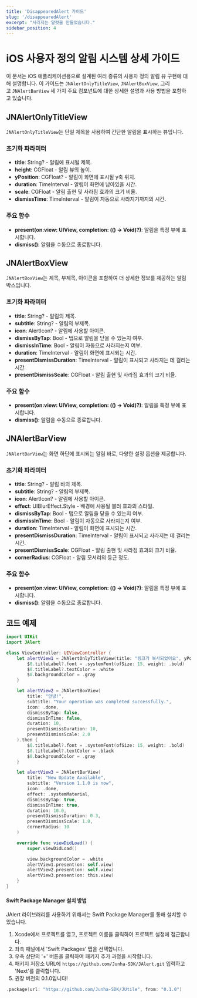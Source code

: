 ```yaml
---
title: 'DisappearedAlert 가이드'
slug: '/disappearedAlert'
excerpt: "사라지는 알럿을 만들었습니다."
sidebar_position: 4
---
```


# iOS 사용자 정의 알림 시스템 상세 가이드

이 문서는 iOS 애플리케이션용으로 설계된 여러 종류의 사용자 정의 알림 뷰 구현에 대해 설명합니다. 이 가이드는 `JNAlertOnlyTitleView`, `JNAlertBoxView`, 그리고 `JNAlertBarView` 세 가지 주요 컴포넌트에 대한 상세한 설명과 사용 방법을 포함하고 있습니다.

## JNAlertOnlyTitleView

`JNAlertOnlyTitleView`는 단일 제목을 사용하여 간단한 알림을 표시하는 뷰입니다.

### 초기화 파라미터

- **title**: String? - 알림에 표시될 제목.
- **height**: CGFloat - 알림 뷰의 높이.
- **yPosition**: CGFloat? - 알림이 화면에 표시될 y축 위치.
- **duration**: TimeInterval - 알림이 화면에 남아있을 시간.
- **scale**: CGFloat - 알림 출현 및 사라짐 효과의 크기 비율.
- **dismissTime**: TimeInterval - 알림이 자동으로 사라지기까지의 시간.

### 주요 함수

- **present(on:view: UIView, completion: (() -> Void)?)**: 알림을 특정 뷰에 표시합니다.
- **dismiss()**: 알림을 수동으로 종료합니다.

## JNAlertBoxView

`JNAlertBoxView`는 제목, 부제목, 아이콘을 포함하여 더 상세한 정보를 제공하는 알림 박스입니다.

### 초기화 파라미터

- **title**: String? - 알림의 제목.
- **subtitle**: String? - 알림의 부제목.
- **icon**: AlertIcon? - 알림에 사용할 아이콘.
- **dismissByTap**: Bool - 탭으로 알림을 닫을 수 있는지 여부.
- **dismissInTime**: Bool - 알림이 자동으로 사라지는지 여부.
- **duration**: TimeInterval - 알림이 화면에 표시되는 시간.
- **presentDismissDuration**: TimeInterval - 알림이 표시되고 사라지는 데 걸리는 시간.
- **presentDismissScale**: CGFloat - 알림 출현 및 사라짐 효과의 크기 비율.

### 주요 함수

- **present(on:view: UIView, completion: (() -> Void)?)**: 알림을 특정 뷰에 표시합니다.
- **dismiss()**: 알림을 수동으로 종료합니다.

## JNAlertBarView

`JNAlertBarView`는 화면 하단에 표시되는 알림 바로, 다양한 설정 옵션을 제공합니다.

### 초기화 파라미터

- **title**: String? - 알림 바의 제목.
- **subtitle**: String? - 알림의 부제목.
- **icon**: AlertIcon? - 알림에 사용할 아이콘.
- **effect**: UIBlurEffect.Style - 배경에 사용될 블러 효과의 스타일.
- **dismissByTap**: Bool - 탭으로 알림을 닫을 수 있는지 여부.
- **dismissInTime**: Bool - 알림이 자동으로 사라지는지 여부.
- **duration**: TimeInterval - 알림이 화면에 표시되는 시간.
- **presentDismissDuration**: TimeInterval - 알림이 표시되고 사라지는 데 걸리는 시간.
- **presentDismissScale**: CGFloat - 알림 출현 및 사라짐 효과의 크기 비율.
- **cornerRadius**: CGFloat - 알림 모서리의 둥근 정도.

### 주요 함수

- **present(on:view: UIView, completion: (() -> Void)?)**: 알림을 특정 뷰에 표시합니다.
- **dismiss()**: 알림을 수동으로 종료합니다.

## 코드 예제

```swift
import UIKit
import JAlert

class ViewController: UIViewController {
    let alertView1 = JNAlertOnlyTitleView(title: "링크가 복사되었어요", yPosition: 100, dismissTime: 10).then {
        $0.titleLabel?.font = .systemFont(ofSize: 15, weight: .bold)
        $0.titleLabel?.textColor = .white
        $0.backgroundColor = .gray
    }

    let alertView2 = JNAlertBoxView(
        title: "안녕!",
        subtitle: "Your operation was completed successfully.",
        icon: .done,
        dismissByTap: false,
        dismissInTime: false,
        duration: 10,
        presentDismissDuration: 10,
        presentDismissScale: 2.0
    ).then {
        $0.titleLabel?.font = .systemFont(ofSize: 15, weight: .bold)
        $0.titleLabel?.textColor = .black
        $0.backgroundColor = .gray
    }

    let alertView3 = JNAlertBarView(
        title: "New Update Available",
        subtitle: "Version 1.1.0 is now",
        icon: .done,
        effect: .systemMaterial,
        dismissByTap: true,
        dismissInTime: true,
        duration: 10.0,
        presentDismissDuration: 0.3,
        presentDismissScale: 1.0,
        cornerRadius: 10
    )

    override func viewDidLoad() {
        super.viewDidLoad()

        view.backgroundColor = .white
        alertView1.present(on: self.view)
        alertView2.present(on: self.view)
        alertView3.present(on: this.view)
    }
}

```

#### Swift Package Manager 설치 방법

JAlert 라이브러리를 사용하기 위해서는 Swift Package Manager를 통해 설치할 수 있습니다.

1. Xcode에서 프로젝트를 열고, 프로젝트 이름을 클릭하여 프로젝트 설정에 접근합니다.
2. 좌측 패널에서 'Swift Packages' 탭을 선택합니다.
3. 우측 상단의 '+' 버튼을 클릭하여 패키지 추가 과정을 시작합니다.
4. 패키지 저장소 URL에 `https://github.com/Junha-SDK/JAlert.git` 입력하고 'Next'를 클릭합니다.
5. 권장 버전의 0.1.0입니다!

```swift
.package(url: "https://github.com/Junha-SDK/JUtile", from: "0.1.0")
```